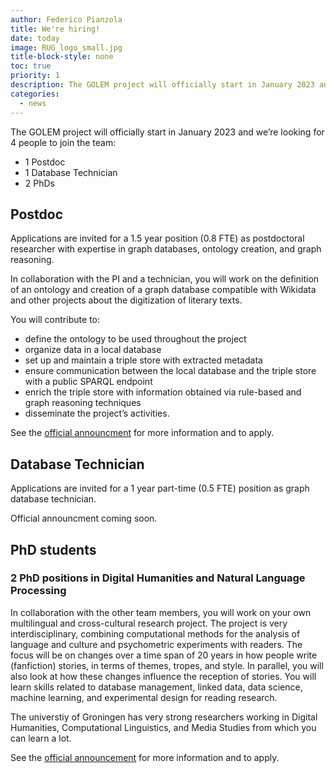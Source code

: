 ```yaml
---
author: Federico Pianzola
title: We're hiring!
date: today
image: RUG_logo_small.jpg
title-block-style: none
toc: true
priority: 1
description: The GOLEM project will officially start in January 2023 and we're looking for 4 people to join the team!
categories:
  - news
---
```


The GOLEM project will officially start in January 2023 and we're looking for 4 people to join the team:

- 1 Postdoc
- 1 Database Technician
- 2 PhDs

## Postdoc

Applications are invited for a 1.5 year position (0.8 FTE) as postdoctoral researcher with expertise in graph databases, ontology creation, and graph reasoning.

In collaboration with the PI and a technician, you will work on the definition of an ontology and creation of a graph database compatible with Wikidata and other projects about the digitization of literary texts.

You will contribute to:

- define the ontology to be used throughout the project
- organize data in a local database
- set up and maintain a triple store with extracted metadata
- ensure communication between the local database and the triple store with a public SPARQL endpoint
- enrich the triple store with information obtained via rule-based and graph reasoning techniques
- disseminate the project’s activities.

See the [official announcment](https://www.rug.nl/about-ug/work-with-us/job-opportunities/?details=00347-02S0009QSP) for more information and to apply.

## Database Technician

Applications are invited for a 1 year part-time (0.5 FTE) position as graph database technician. 

Official announcment coming soon.

## PhD students

### 2 PhD positions in Digital Humanities and Natural Language Processing

In collaboration with the other team members, you will work on your own multilingual and cross-cultural research project. The project is very interdisciplinary, combining computational methods for the analysis of language and culture and psychometric experiments with readers. The focus will be on changes over a time span of 20 years in how people write (fanfiction) stories, in terms of themes, tropes, and style. In parallel, you will also look at how these changes influence the reception of stories. You will learn skills related to database management, linked data, data science, machine learning, and experimental design for reading research.

The universtiy of Groningen has very strong researchers working in Digital Humanities, Computational Linguistics, and Media Studies from which you can learn a lot. 

See the [official announcement](https://www.rug.nl/about-ug/work-with-us/job-opportunities/?details=00347-02S0009QIP&cat=wp) for more information and to apply.
